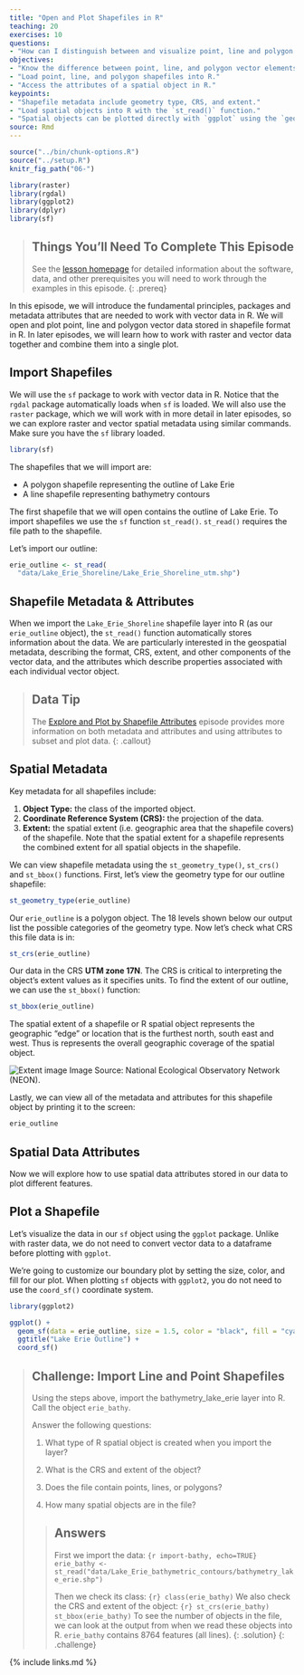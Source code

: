```yaml
---
title: "Open and Plot Shapefiles in R"
teaching: 20
exercises: 10
questions:
- "How can I distinguish between and visualize point, line and polygon vector data?"
objectives:
- "Know the difference between point, line, and polygon vector elements."
- "Load point, line, and polygon shapefiles into R."
- "Access the attributes of a spatial object in R."
keypoints:
- "Shapefile metadata include geometry type, CRS, and extent."
- "Load spatial objects into R with the `st_read()` function."
- "Spatial objects can be plotted directly with `ggplot` using the `geom_sf()` function. No need to convert to a dataframe."
source: Rmd
---
```


```r
source("../bin/chunk-options.R")
source("../setup.R")
knitr_fig_path("06-")
```

```r
library(raster)
library(rgdal)
library(ggplot2)
library(dplyr)
library(sf)
```

> ## Things You’ll Need To Complete This Episode
> See the [lesson homepage]({{ site.baseurl }}) for detailed information about the software,
> data, and other prerequisites you will need to work through the examples in this episode.
{: .prereq}

In this episode, we will introduce the fundamental principles, packages and
metadata attributes that are needed to work with vector data in R. We will open
and plot point, line and polygon vector data stored in shapefile format in R.
In later episodes, we will learn how to work with raster and vector data
together and combine them into a single plot.

## Import Shapefiles

We will use the `sf` package to work with vector data in R. Notice that the
`rgdal` package automatically loads when `sf` is loaded. We will also use the
`raster` package, which we will work with in more detail in later episodes, so we can explore raster and vector spatial metadata using similar commands. Make sure you have the `sf` library loaded. 

```r
library(sf)
```

The shapefiles that we will import are:

* A polygon shapefile representing the outline of Lake Erie
* A line shapefile representing bathymetry contours

The first shapefile that we will open contains the outline of Lake Erie. To
import shapefiles we use the `sf` function `st_read()`. `st_read()` requires
the file path to the shapefile.

Let's import our outline:

```r
erie_outline <- st_read(
  "data/Lake_Erie_Shoreline/Lake_Erie_Shoreline_utm.shp")
```

## Shapefile Metadata & Attributes

When we import the `Lake_Erie_Shoreline` shapefile layer into R (as our
`erie_outline` object), the `st_read()` function automatically stores
information about the data. We are particularly interested in the geospatial
metadata, describing the format, CRS, extent, and other components of
the vector data, and the attributes which describe properties associated
with each individual vector object.

> ## Data Tip
> The [Explore and Plot by Shapefile Attributes]({{site.baseurl}}/02-vector-shapefile-attributes-in-r/)
> episode provides more information on both metadata and attributes
> and using attributes to subset and plot data.
{: .callout}

## Spatial Metadata
Key metadata for all shapefiles include:

1. **Object Type:** the class of the imported object.
2. **Coordinate Reference System (CRS):** the projection of the data.
3. **Extent:** the spatial extent (i.e. geographic area that the shapefile covers) of
the shapefile. Note that the spatial extent for a shapefile represents the combined
extent for all spatial objects in the shapefile.

We can view shapefile metadata using the `st_geometry_type()`, `st_crs()` and 
`st_bbox()` functions. First, let's view the geometry type for our outline 
shapefile: 

```r
st_geometry_type(erie_outline)
```

Our `erie_outline` is a polygon object. The 18 levels shown below
our output list the possible categories of the geometry type. 
Now let's check what CRS this file data is in:

```r
st_crs(erie_outline)
```

Our data in the CRS **UTM zone 17N**. The CRS is critical to 
interpreting the object's extent values as it specifies units. To find
the extent of our outline, we can use the `st_bbox()` function: 

```r
st_bbox(erie_outline)
```

The spatial extent of a shapefile or R spatial object represents the geographic "edge" or location that is the furthest north, south east and west. Thus is represents the overall geographic coverage of the spatial object. 

![Extent image](../images/dc-spatial-vector/spatial_extent.png)
Image Source: National Ecological Observatory Network (NEON).

Lastly, we can view all of the metadata and attributes for this shapefile object
by printing it to the screen:

```r
erie_outline
```

## Spatial Data Attributes
Now we will explore how to use spatial data attributes stored in our data to 
plot different features.

## Plot a Shapefile

Let's visualize the data in our `sf` object using the `ggplot` package. Unlike 
with raster data, we do not need to convert vector data to a dataframe before 
plotting with `ggplot`. 

We're going to customize our boundary plot by setting the size, color, and fill 
for our plot. When plotting `sf` objects with `ggplot2`, you do not need to use 
the `coord_sf()` coordinate system.

```r
library(ggplot2)

ggplot() + 
  geom_sf(data = erie_outline, size = 1.5, color = "black", fill = "cyan1") + 
  ggtitle("Lake Erie Outline") + 
  coord_sf()
```

> ## Challenge: Import Line and Point Shapefiles
> 
> Using the steps above, import the bathymetry_lake_erie layer into
> R. Call the object `erie_bathy`.
> 
> Answer the following questions:
> 
> 1. What type of R spatial object is created when you import the layer?
> 
> 2. What is the CRS and extent of the object?
> 
> 3. Does the file contain points, lines, or polygons?
> 
> 4. How many spatial objects are in the file?
> 
> > ## Answers
> > 
> > First we import the data: 
> > ```{r import-bathy, echo=TRUE}
> > erie_bathy <- st_read("data/Lake_Erie_bathymetric_contours/bathymetry_lake_erie.shp")
> > ```
> > 
> > Then we check its class: 
> > ```{r}
> > class(erie_bathy)
> > ```
> > We also check the CRS and extent of the object: 
> > ```{r}
> > st_crs(erie_bathy)
> > st_bbox(erie_bathy)
> > ```
> > To see the number of objects in the file, we can look at the output from when we read these objects into R. 
> > `erie_bathy` contains 8764 features (all lines). 
> {: .solution}
{: .challenge}

{% include links.md %}
